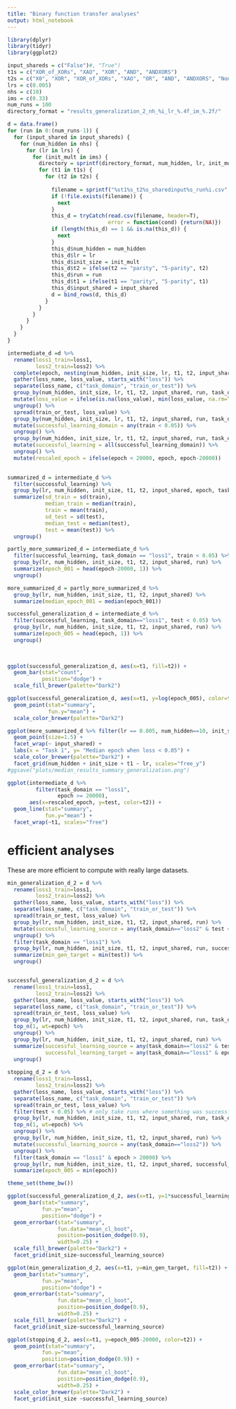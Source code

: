 ```yaml
---
title: "Binary function transfer analyses"
output: html_notebook
---
```


```r
library(dplyr)
library(tidyr)
library(ggplot2)
```


```r
input_shareds = c("False")#, "True")
t1s = c("XOR_of_XORs", "XAO", "XOR", "AND", "ANDXORS")
t2s = c("X0", "XOR", "XOR_of_XORs", "XAO", "OR", "AND", "ANDXORS", "None")
lrs = c(0.005)
nhs = c(10)
ims = c(0.33)
num_runs = 100
directory_format = "results_generalization_2_nh_%i_lr_%.4f_im_%.2f/"

d = data.frame()
for (run in 0:(num_runs-1)) {
  for (input_shared in input_shareds) {
    for (num_hidden in nhs) {
      for (lr in lrs) {
        for (init_mult in ims) {
          directory = sprintf(directory_format, num_hidden, lr, init_mult)
          for (t1 in t1s) {
            for (t2 in t2s) {
            
              filename = sprintf("%st1%s_t2%s_sharedinput%s_run%i.csv", directory, t1, t2, input_shared, run)
              if (!file.exists(filename)) {
                next
              }
              this_d = tryCatch(read.csv(filename, header=T),
                                error = function(cond) {return(NA)})
              if (length(this_d) == 1 && is.na(this_d)) {
                next
              }
              this_d$num_hidden = num_hidden
              this_d$lr = lr
              this_d$init_size = init_mult
              this_d$t2 = ifelse(t2 == "parity", "5-parity", t2)
              this_d$run = run
              this_d$t1 = ifelse(t1 == "parity", "5-parity", t1)
              this_d$input_shared = input_shared
              d = bind_rows(d, this_d)
            }
          } 
        }
      }
    }
  }
}
```

```r
intermediate_d =d %>% 
  rename(loss1_train=loss1,
         loss2_train=loss2) %>%
  complete(epoch, nesting(num_hidden, init_size, lr, t1, t2, input_shared, run)) %>%
  gather(loss_name, loss_value, starts_with("loss")) %>%
  separate(loss_name, c("task_domain", "train_or_test")) %>%
  group_by(num_hidden, init_size, lr, t1, t2, input_shared, run, task_domain, train_or_test) %>%
  mutate(loss_value = ifelse(is.na(loss_value), min(loss_value, na.rm=T), loss_value)) %>%
  ungroup() %>%
  spread(train_or_test, loss_value) %>%
  group_by(num_hidden, init_size, lr, t1, t2, input_shared, run, task_domain) %>%
  mutate(successful_learning_domain = any(train < 0.05)) %>%
  ungroup() %>%
  group_by(num_hidden, init_size, lr, t1, t2, input_shared, run, task_domain) %>%
  mutate(successful_learning = all(successful_learning_domain)) %>%
  ungroup() %>%
  mutate(rescaled_epoch = ifelse(epoch < 20000, epoch, epoch-20000))
  

summarized_d = intermediate_d %>%
  filter(successful_learning) %>%
  group_by(lr, num_hidden, init_size, t1, t2, input_shared, epoch, task_domain) %>%
  summarize(sd_train = sd(train),
            median_train = median(train),
            train = mean(train),
            sd_test = sd(test),
            median_test = median(test),
            test = mean(test)) %>%
  ungroup()

partly_more_summarized_d = intermediate_d %>%
  filter(successful_learning, task_domain == "loss1", train < 0.05) %>%
  group_by(lr, num_hidden, init_size, t1, t2, input_shared, run) %>%
  summarize(epoch_001 = head(epoch-20000, 1)) %>%
  ungroup()

more_summarized_d = partly_more_summarized_d %>%
  group_by(lr, num_hidden, init_size, t1, t2, input_shared) %>%
  summarize(median_epoch_001 = median(epoch_001))

successful_generalization_d = intermediate_d %>%
  filter(successful_learning, task_domain=="loss1", test < 0.05) %>%
  group_by(lr, num_hidden, init_size, t1, t2, input_shared, run) %>%
  summarize(epoch_005 = head(epoch, 1)) %>%
  ungroup()
  
  
```

```r
ggplot(successful_generalization_d, aes(x=t1, fill=t2)) +
  geom_bar(stat="count",
           position="dodge") +
  scale_fill_brewer(palette="Dark2") 
```

```r
ggplot(successful_generalization_d, aes(x=t1, y=log(epoch_005), color=t2)) +
  geom_point(stat="summary",
             fun.y="mean") +
  scale_color_brewer(palette="Dark2")
```

```r
ggplot(more_summarized_d %>% filter(lr == 0.005, num_hidden==10, init_size==1.), aes(x=t1, y=median_epoch_001, color=t2)) +
  geom_point(size=1.5) + 
  facet_wrap(~ input_shared) +
  labs(x = "Task 1", y= "Median epoch when loss < 0.05") +
  scale_color_brewer(palette="Dark2") +
  facet_grid(num_hidden + init_size + t1 ~ lr, scales="free_y")
#ggsave("plots/median_results_summary_generalization.png")
```


```r
ggplot(intermediate_d %>%
         filter(task_domain == "loss1",
                epoch >= 20000),
       aes(x=rescaled_epoch, y=test, color=t2)) +
  geom_line(stat="summary",
            fun.y="mean") +
  facet_wrap(~t1, scales="free")
```

# efficient analyses

These are more efficient to compute with really large datasets.
```r
min_generalization_d_2 = d %>%
  rename(loss1_train=loss1,
         loss2_train=loss2) %>%
  gather(loss_name, loss_value, starts_with("loss")) %>%
  separate(loss_name, c("task_domain", "train_or_test")) %>%
  spread(train_or_test, loss_value) %>%
  group_by(lr, num_hidden, init_size, t1, t2, input_shared, run) %>%
  mutate(successful_learning_source = any(task_domain=="loss2" & test < 0.05)) %>%
  ungroup() %>%
  filter(task_domain == "loss1") %>%
  group_by(lr, num_hidden, init_size, t1, t2, input_shared, run, successful_learning_source) %>%
  summarize(min_gen_target = min(test)) %>%
  ungroup() 


successful_generalization_d_2 = d %>%
  rename(loss1_train=loss1,
         loss2_train=loss2) %>%
  gather(loss_name, loss_value, starts_with("loss")) %>%
  separate(loss_name, c("task_domain", "train_or_test")) %>%
  spread(train_or_test, loss_value) %>%
  group_by(lr, num_hidden, init_size, t1, t2, input_shared, run, task_domain) %>%
  top_n(1, wt=epoch) %>% 
  ungroup() %>%
  group_by(lr, num_hidden, init_size, t1, t2, input_shared, run) %>%
  summarize(successful_learning_source = any(task_domain=="loss2" & test < 0.05),
            successful_learning_target = any(task_domain=="loss1" & epoch >= 20000 & test < 0.05)) %>%
  ungroup() 
  
stopping_d_2 = d %>%
  rename(loss1_train=loss1,
         loss2_train=loss2) %>%
  gather(loss_name, loss_value, starts_with("loss")) %>%
  separate(loss_name, c("task_domain", "train_or_test")) %>%
  spread(train_or_test, loss_value) %>%
  filter(test < 0.05) %>% # only take runs where something was successfully generalized
  group_by(lr, num_hidden, init_size, t1, t2, input_shared, run, task_domain) %>%
  top_n(1, wt=epoch) %>% 
  ungroup() %>%
  group_by(lr, num_hidden, init_size, t1, t2, input_shared, run) %>%
  mutate(successful_learning_source = any(task_domain=="loss2")) %>%
  ungroup() %>%
  filter(task_domain == "loss1" & epoch > 20000) %>%
  group_by(lr, num_hidden, init_size, t1, t2, input_shared, successful_learning_source, run) %>% 
  summarize(epoch_005 = min(epoch))
```

```r
theme_set(theme_bw())

```

```r
ggplot(successful_generalization_d_2, aes(x=t1, y=1*successful_learning_target, fill=t2)) +
  geom_bar(stat="summary",
           fun.y="mean",
           position="dodge") +
  geom_errorbar(stat="summary",
                fun.data="mean_cl_boot",
                position=position_dodge(0.9),
                width=0.25) +
  scale_fill_brewer(palette="Dark2") +
  facet_grid(init_size~successful_learning_source)
```


```r
ggplot(min_generalization_d_2, aes(x=t1, y=min_gen_target, fill=t2)) +
  geom_bar(stat="summary",
           fun.y="mean",
           position="dodge") +
  geom_errorbar(stat="summary",
                fun.data="mean_cl_boot",
                position=position_dodge(0.9),
                width=0.25) +
  scale_fill_brewer(palette="Dark2") +
  facet_grid(init_size~successful_learning_source)
```

```r
ggplot(stopping_d_2, aes(x=t1, y=epoch_005-20000, color=t2)) +
  geom_point(stat="summary",
           fun.y="mean",
           position=position_dodge(0.9)) +
  geom_errorbar(stat="summary",
                fun.data="mean_cl_boot",
                position=position_dodge(0.9),
                width=0.25) +
  scale_color_brewer(palette="Dark2") +
  facet_grid(init_size ~successful_learning_source)
```